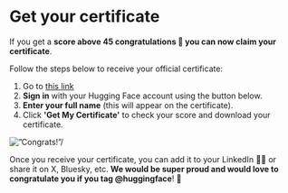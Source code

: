 # Get your certificate

If you get a **score above 45 congratulations 👏 you can now claim your certificate**.

Follow the steps below to receive your official certificate:

1. Go to [this link](https://huggingface.co/spaces/agents-course/Unit4-Final-Certificate)
2. **Sign in** with your Hugging Face account using the button below.
3. **Enter your full name** (this will appear on the certificate).
4. Click **'Get My Certificate'** to check your score and download your certificate.

<img src="https://huggingface.co/datasets/agents-course/course-images/resolve/main/en/unit4/congrats.png" alt=”Congrats!”/>

Once you receive your certificate, you can add it to your LinkedIn 🧑‍💼 or share it on X, Bluesky, etc. **We would be super proud and would love to congratulate you if you tag @huggingface**! 🤗

